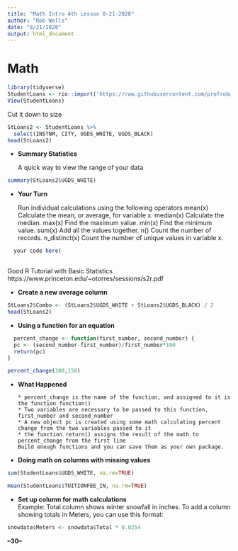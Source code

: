 ```yaml
---
title: "Math Intro 4th Lesson 8-21-2020"
author: "Rob Wells"
date: "8/21/2020"
output: html_document
---
```


# Math 

```r
library(tidyverse)
StudentLoans <- rio::import('https://raw.githubusercontent.com/profrobwells/CovidFall2020/master/Data/AR2016_SMALL.csv')
View(StudentLoans)
```

Cut it down to size

```r
StLoans2 <- StudentLoans %>% 
  select(INSTNM, CITY, UGDS_WHITE, UGDS_BLACK)
head(StLoans2)
```


- **Summary Statistics**
    
    A quick way to view the range of your data  

```r
summary(StLoans2$UGDS_WHITE)
```

- **Your Turn**

    Run individual calculations using the following operators
    mean(x) Calculate the mean, or average, for variable x.
    median(x) Calculate the median.
    max(x) Find the maximum value.
    min(x) Find the minimum value.
    sum(x) Add all the values together.
    n() Count the number of records. 
    n_distinct(x) Count the number of unique values in variable x.
  
```r

  your code here(
    
```
  
Good R Tutorial with Basic Statistics
https://www.princeton.edu/~otorres/sessions/s2r.pdf


- **Create a new average column **   

```r
StLoans2$Combo <- (StLoans2$UGDS_WHITE + StLoans2$UGDS_BLACK) / 2 
head(StLoans2)
```
  
- **Using a function for an equation**

```r
  percent_change <- function(first_number, second_number) {
  pc <- (second_number-first_number)/first_number*100
  return(pc)
}
```

```r
percent_change(100,150)
```

- **What Happened**

      * percent_change is the name of the function, and assigned to it is the function function()
      * Two variables are necessary to be passed to this function, first_number and second_number
      * A new object pc is created using some math calculating percent change from the two variables passed to it
      * the function return() assigns the result of the math to percent_change from the first line
      Build enough functions and you can save them as your own package.


- **Doing math on columns with missing values**

```r
sum(StudentLoans$UGDS_WHITE, na.rm=TRUE)
```
```r
mean(StudentLoans$TUITIONFEE_IN, na.rm=TRUE)
```



- **Set up column for math calculations**   
      Example: Total column shows winter snowfall in inches. To add a column    showing totals in Meters, you can use this format:   

```r
snowdata$Meters <- snowdata$Total * 0.0254
```


**--30--**